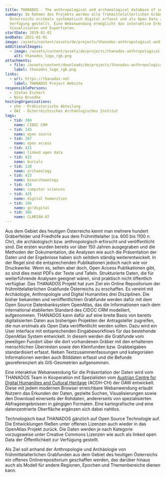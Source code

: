 ```yaml
---
title: THANADOS - The anthropological and archaeological database of sepultures
summary: Im Rahmen des Projekts werden alle frühmittelalterlichen Gräberfelder
  Österreichs erstmals systematisch digital erfasst und als Open Data zur
  Verfügung gestellt. Eine Webanwendung ermöglicht das interaktive Erkunden,
  Visualisieren und Exportieren.
startDate: 2019-01-01
endDate: 2021-01-01
image: /assets/content/assets/de/projects/thanados-anthropological-and-archaeological-database-sepultures/screenshot.jpg
additionalImages:
  - image: /assets/content/assets/de/projects/thanados-anthropological-and-archaeological-database-sepultures/additionalImages/thanados_logo_rgb.png
    alt: thanados_logo_rgb.png
attachments:
  - file: /assets/content/downloads/de/projects/thanados-anthropological-and-archaeological-database-sepultures/attachments/thanados_logo_rgb.png
    label: thanados_logo_rgb.png
links:
  - url: https://thanados.net
    label: THANADOS Project Website
responsiblePersons:
  - Stefan Eichert
  - Nina Brundke
hostingOrganizations:
  - nhm - Prähistorische Abteilung
  - ÖAI - Österreichisches Archäologisches Institut
tags:
  - tid: 384
    name: CIDOC CRM
  - tid: 143
    name: open source
  - tid: 267
    name: open access
  - tid: 421
    name: linked open data
  - tid: 422
    name: burials
  - tid: 128
    name: archaeology
  - tid: 423
    name: bioarchaeology
  - tid: 424
    name: computer sciences
  - tid: 425
    name: digital humanities
  - tid: 166
    name: go!digital
  - tid: 366
    name: CLARIAH-AT
---
```

Aus dem Gebiet des heutigen Österreichs kennt man mehrere hundert Gräberfelder und Friedhöfe aus dem Frühmittelalter (ca. 600 bis 1100 n. Chr), die archäologisch bzw. anthropologisch erforscht und veröffentlicht sind. Die ersten wurden bereits vor über 150 Jahren ausgegraben und die Methoden der Dokumentation, die Analysen wie auch die Präsentation der Daten und der Ergebnisse haben sich seitdem ständig weiterentwickelt. In der Regel sind die entsprechenden Publikationen jedoch nach wie vor Druckwerke. Wenn es, selten aber doch, Open Access Publikationen gibt, so sind dies meist PDFs der Texte und Tafeln. Strukturierte Daten, die für weiterführende Analysen geeignet wären, sind praktisch nicht öffentlich verfügbar. Das THANADOS Projekt hat zum Ziel ein Online Repositorium der frühmittelalterlichen Grabfunde Österreichs zu erschaffen. Es vereint mit Archäologie, Anthropologie und Digital Humanities drei Disziplinen. Die bisher bekannten und veröffentlichten Grabfunde werden dafür mit dem Open Source Datenbanksystem OpenAtlas, das die Informationen nach dem international etablierten Standard des CIDOC CRM modelliert, aufgenommen. THANADOS kann dafür auf eine breite Basis von bereits digitalisierten Daten aus bisherigen Projekten der Antragsteller zugreifen, die nun erstmals als Open Data veröffentlicht werden sollen. Dazu wird ein User Interface mit entsprechenden Eingabeworkflows für das bestehende OpenAtlas System entwickelt. In diesem werden die Grabfunde vom jeweiligen Fundort über die dort vorhandenen Gräber mit den erhaltenen menschlichen Überresten sowie den Kleinfunden bzw. Grabbeigaben standardisiert erfasst. Neben Textzusammenfassungen und kategorialen Informationen werden auch Bilddaten erfasst und die Befunde georeferenziert als GIS-Geometrien aufgenommen.

Eine interaktive Webanwendung für die Präsentation der Daten wird vom THANADOS Team in Kooperation mit Spezialisten vom [Austrian Centre for Digital Humanities and Cultural Heritage](https://www.oeaw.ac.at/acdh/) (ACDH-CH) der ÖAW entwickelt. Diese mit jedem modernen Browser erreichbare Webanwendung erlaubt Nutzern das Erkunden der Daten, gezielte Suchen, Visualisierungen sowie den Download einerseits der Rohdaten, andererseits von spezialisierten Abfrageergebnissen in gängigen Formaten. Eine kartografische und eine datenzentrierte Oberfläche ergänzen sich dabei nahtlos.

Technologisch baut THANADOS gänzlich auf Open Source Technologie auf. Die Entwicklungen fließen unter offenen Lizenzen auch wieder in das OpenAtlas Projekt zurück. Die Daten werden je nach Kategorie vorzugsweise unter Creative Commons Lizenzen wie auch als linked open Data der Öffentlichkeit zur Verfügung gestellt.

Als Ziel soll anhand der Anthropologie und Archäologie von frühmittelalterlichen Grabfunden aus dem Gebiet des heutigen Österreichs ein offenes Onlinerepositorium geschaffen werden, das darüber hinaus auch als Modell für andere Regionen, Epochen und Themenbereiche dienen kann.
